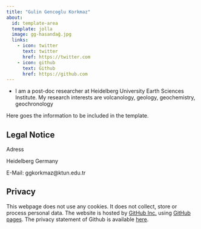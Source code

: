 ```yaml
---
title: "Gulin Gencoglu Korkmaz"
about:
  id: template-area
  template: jolla
  image: gg-hasandağ.jpg
  links:
    - icon: twitter
      text: twitter
      href: https://twitter.com
    - icon: github
      text: Github
      href: https://github.com
---
```




* I am a post-doc researcher at Heidelberg University Earth Sciences Institute.
My research interests are volcanology, geology, geochemistry, geochronology


:::{#template-area}

Here goes the information to be included in the template. 

:::

## Legal Notice

Adress

Heidelberg
Germany  


E-Mail: ggkorkmaz@ktun.edu.tr

## Privacy

This webpage does not use any cookies. It does not collect, store or process personal data. The website is hosted by [GitHub Inc.](https://github.com/){target="_blank"} using [GitHub pages](https://docs.github.com/en/pages/getting-started-with-github-pages/about-github-pages){target="_blank"}. The privacy statement of Github is available [here](https://docs.github.com/en/site-policy/privacy-policies/github-privacy-statement){target="_blank"}. 
